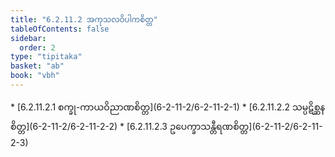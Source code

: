 ```yaml
---
title: "6.2.11.2 အကုသလဝိပါကစိတ္တ"
tableOfContents: false
sidebar:
  order: 2
type: "tipitaka"
basket: "ab"
book: "vbh"
---
```



<DynamicBreadcrumb />



<TableOfContents book="vbh" section="6.2.11.2">
* [6.2.11.2.1 စက္ခု-ကာယဝိညာဏစိတ္တ](6-2-11-2/6-2-11-2-1)
* [6.2.11.2.2 သမ္ပဋိစ္ဆနစိတ္တ](6-2-11-2/6-2-11-2-2)
* [6.2.11.2.3 ဥပေက္ခာသန္တီရဏစိတ္တ](6-2-11-2/6-2-11-2-3)
</TableOfContents>